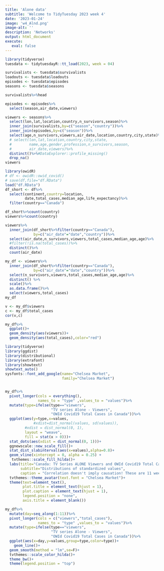 ```yaml
---
title: 'Alone data'
subtitle: 'Welcome to TidyTuesday 2023 week 4'
date: '2023-01-24'
image: 'w4_Alnd.png'
image-alt: ''
description: 'Networks'
output: html_document
execute: 
   eval: false
---
```

```r
library(tidyverse)
tuesdata <- tidytuesdayR::tt_load(2023, week = 04)
```


```r
survivalists <- tuesdata$survivalists
loadouts <- tuesdata$loadouts
episodes <- tuesdata$episodes
seasons <- tuesdata$seasons
```


```r
survivalists%>%head
```
```r
episodes <- episodes%>%
  select(season,air_date,viewers)
```


```r
viewers <- seasons%>%
  select(lon,lat,location,country,n_survivors,season)%>%
  inner_join(survivalists,by=c("season","country"))%>%
  inner_join(episodes,by=c("season"))%>%
  select(age,n_survivors,viewers,air_date,location,country,city,state)%>%
  # select(lon,lat,location,country,city,state,
  #        name,age,gender,profession,n_survivors,season,
  #        air_date,viewers)%>%
  distinct()%>%#DataExplorer::profile_missing()
  drop_na()
viewers
```



```r
library(owidR)
# df <- owidR::owid_covid()
# save(df,file="df.RData")
load("df.RData")
df_short <- df%>%
  select(continent,country=location,
         date,total_cases,median_age,life_expectancy)%>%
  filter(country=="Canada")


```

```r
df_short%>%count(country)
viewers%>%count(country)
```
```r
viewers%>%
  inner_join(df_short%>%filter(country=="Canada"),
             by=c("air_date"="date","country"))%>%
  select(air_date,n_survivors,viewers,total_cases,median_age,age)%>%
  #filter(!is.na(total_cases))%>%
  distinct()%>%
  count(air_date)
```


```r
my_df <- viewers%>%
  inner_join(df_short%>%filter(country=="Canada"),
             by=c("air_date"="date","country"))%>%
  select(n_survivors,viewers,total_cases,median_age,age)%>%
  distinct() %>%
  scale()%>%
  as.data.frame()%>%
  select(viewers,total_cases)
my_df
```


```r
v <- my_df$viewers
c <- my_df$total_cases
cor(v,c)
```

```r
my_df%>%
  ggplot()+
  geom_density(aes(viewers))+
  geom_density(aes(total_cases),color="red")
```


```r
library(tidyverse)
library(ggdist)
library(distributional)
library(extrafont)
library(showtext)
showtext_auto()
sysfonts::font_add_google(name="Chelsea Market",
                          family="Chelsea Market")


my_df%>%
  pivot_longer(cols = everything(), 
               names_to = "type" ,values_to = "values")%>%
  mutate(type=ifelse(type=="viewers",
                     "TV series Alone - Viewers",
                     "OWId Covid19 Total Cases in Canada"))%>%
  ggplot(aes(y=type,x=values,
             #xdist=dist_normal(values, sd(values)),
         #xdist = dist_normal(0, 1),
         layout = "weave",
         fill = stat(x > 0)))+
  stat_dots(aes(xdist = dist_normal(0, 1)))+
  ggnewscale::new_scale_fill()+
  stat_dist_slabinterval(aes(x=values),alpha=0.8)+
  geom_vline(xintercept = 0, alpha = 0.25) +
   tvthemes::scale_fill_hilda()+
  labs(title="Canada: TV Series ALONE Viewers and OWId Covid19 Total Cases",
       subtitle="Distributions of standardized values",
       caption = "Correlation doesn't imply causation! These are 11 weeks of Covid-19 (2020-06-11 - 2020-08-20) and ALONE Viewers\nDataSource: #TidyTuesday 2023 week4 Alone data\nDataViz: Federica Gazzelloni #30DayChartChallenge 2023 Day6 - OWId\n")+
  tvthemes::theme_avatar(text.font = "Chelsea Market")+
  theme(text=element_text(),
        plot.title = element_text(hjust = 1),
        plot.caption = element_text(hjust = 1),
        legend.position = "none",
        axis.title = element_blank())
```



```r
my_df%>%
  mutate(day=seq_along(1:11))%>%
  pivot_longer(cols = c("viewers","total_cases"), 
               names_to = "type" ,values_to = "values")%>%
  mutate(type=ifelse(type=="viewers",
                     "TV series Alone - Viewers",
                     "OWId Covid19 Total Cases in Canada"))%>%
  ggplot(aes(x=day,y=values,group=type,color=type))+
    geom_line()+
  geom_smooth(method = "lm",se=F)+
  tvthemes::scale_color_hilda()+
  theme_bw()+
  theme(legend.position = "top")
```

